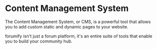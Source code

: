 # Content Management System

The Content Management System, or CMS, is a powerful tool that allows you to add custom static and dynamic pages to your website.

forumify isn't just a forum platform, it's an entire suite of tools that enable you to build your community hub.

